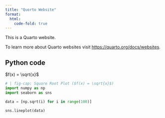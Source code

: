 ```yaml
---
title: "Quorto Website"
format:
  html:
    code-fold: true
---
```


This is a Quarto website.

To learn more about Quarto websites visit <https://quarto.org/docs/websites>.

## Python code

$f(x) = \sqrt{x}$

```python
# | fig-cap: Square Root Plot ($f(x) = \sqrt{x}$)
import numpy as np
import seaborn as sns

data = [np.sqrt(i) for i in range(100)]

sns.lineplot(data)
```